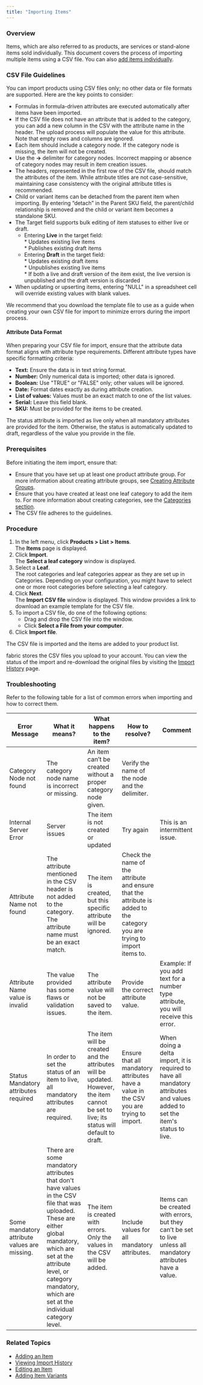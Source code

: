 ```yaml
---
title: "Importing Items"
---
```


### Overview

Items, which are also referred to as products, are services or stand-alone items sold individually. This document covers the process of importing multiple items using a CSV file. You can also [add items individually](/docs/products-adding-item). 

### CSV File Guidelines

You can import products using CSV files only; no other data or file formats are supported. Here are the key points to consider:

* Formulas in formula-driven attributes are executed automatically after items have been imported.
* If the CSV file does not have an attribute that is added to the category, you can add a new column in the CSV with the attribute name in the header. The upload process will populate the value for this attribute. Note that empty rows and columns are ignored.
* Each item should include a category node. If the category node is missing, the item will not be created.
* Use the **\->** delimiter for category nodes. Incorrect mapping or absence of category nodes may result in item creation issues.
* The headers, represented in the first row of the CSV file, should match the attributes of the item. While attribute titles are not case-sensitive, maintaining case consistency with the original attribute titles is recommended.
* Child or variant items can be detached from the parent item when importing. By entering “detach” in the Parent SKU field, the parent/child relationship is removed and the child or variant item becomes a standalone SKU.
* The Target field supports bulk editing of item statuses to either live or draft.  
   * Entering **Live** in the target field:  
         * Updates existing live items  
         * Publishes existing draft items  
   * Entering **Draft** in the target field:  
         * Updates existing draft items  
         * Unpublishes existing live items  
         * If both a live and draft version of the item exist, the live version is unpublished and the draft version is discarded
* When updating or upserting items, entering "NULL" in a spreadsheet cell will override existing values with blank values.

We recommend that you download the template file to use as a guide when creating your own CSV file for import to minimize errors during the import process.

#### Attribute Data Format

When preparing your CSV file for import, ensure that the attribute data format aligns with attribute type requirements. Different attribute types have specific formatting criteria:

* **Text:** Ensure the data is in text string format.
* **Number:** Only numerical data is imported; other data is ignored.
* **Boolean:** Use "TRUE" or "FALSE" only; other values will be ignored.
* **Date:** Format dates exactly as during attribute creation.
* **List of values:** Values must be an exact match to one of the list values.
* **Serial:** Leave this field blank.
* **SKU:** Must be provided for the items to be created.

The status attribute is imported as live only when all mandatory attributes are provided for the item. Otherwise, the status is automatically updated to draft, regardless of the value you provide in the file.

### Prerequisites

Before initiating the item import, ensure that:

* Ensure that you have set up at least one product attribute group. For more information about creating attribute groups, see [Creating Attribute Groups](/docs/products-settings-creating-attribute-groups).
* Ensure that you have created at least one leaf category to add the item to. For more information about creating categories, see the [Categories section](/docs/products-categories-adding-category).
* The CSV file adheres to the guidelines.

### Procedure

1. In the left menu, click **Products > List > Items**.  
The **Items** page is displayed.
2. Click **Import**.  
The **Select a leaf category** window is displayed.
3. Select a **Leaf**.  
The root categories and leaf categories appear as they are set up in Categories. Depending on your configuration, you might have to select one or more root categories before selecting a leaf category.
4. Click **Next**.  
The **Import CSV file** window is displayed. This window provides a link to download an example template for the CSV file.
5. To import a CSV file, do one of the following options:  
   * Drag and drop the CSV file into the window.  
   * Click **Select a File from your computer**.
6. Click **Import file**.

The CSV file is imported and the items are added to your product list.

fabric stores the CSV files you upload to your account. You can view the status of the import and re-download the original files by visiting the [Import History](/docs/products-viewing-import-history) page.

### Troubleshooting

Refer to the following table for a list of common errors when importing and how to correct them.

| **Error Message**                            | **What it means?**                                                                                                                                                                                                                            | **What happens to the item?**                                                                                                           | **How to resolve?**                                                                                                       | **Comment**                                                                                                                   |
| -------------------------------------------- | --------------------------------------------------------------------------------------------------------------------------------------------------------------------------------------------------------------------------------------------- | --------------------------------------------------------------------------------------------------------------------------------------- | ------------------------------------------------------------------------------------------------------------------------- | ----------------------------------------------------------------------------------------------------------------------------- |
| Category Node not found                      | The category node name is incorrect or missing.                                                                                                                                                                                               | An item can’t be created without a proper category node given.                                                                          | Verify the name of the node and the delimiter.                                                                            |                                                                                                                               |
| Internal Server Error                        | Server issues                                                                                                                                                                                                                                 | The item is not created or updated                                                                                                      | Try again                                                                                                                 | This is an intermittent issue.                                                                                                |
| Attribute Name not found                     | The attribute mentioned in the CSV header is not added to the category. The attribute name must be an exact match.                                                                                                                            | The item is created, but this specific attribute will be ignored.                                                                       | Check the name of the attribute and ensure that the attribute is added to the category you are trying to import items to. |                                                                                                                               |
| Attribute Name value is invalid              | The value provided has some flaws or validation issues.                                                                                                                                                                                       | The attribute value will not be saved to the item.                                                                                      | Provide the correct attribute value.                                                                                      | Example: If you add text for a number type attribute, you will receive this error.                                            |
| Status Mandatory attributes required         | In order to set the status of an item to live, all mandatory attributes are required.                                                                                                                                                         | The item will be created and the attributes will be updated. However, the item cannot be set to live; its status will default to draft. | Ensure that all mandatory attributes have a value in the CSV you are trying to import.                                    | When doing a delta import, it is required to have all mandatory attributes and values added to set the item's status to live. |
| Some mandatory attribute values are missing. | There are some mandatory attributes that don't have values in the CSV file that was uploaded. These are either global mandatory, which are set at the attribute level, or category mandatory, which are set at the individual category level. | The item is created with errors. Only the values in the CSV will be added.                                                              | Include values for all mandatory attributes.                                                                              | Items can be created with errors, but they can’t be set to live unless all mandatory attributes have a value.                 |

### Related Topics

* [Adding an Item](/docs/products-adding-item)
* [Viewing Import History](/docs/products-viewing-import-history)
* [Editing an Item](/docs/products-editing-item)
* [Adding Item Variants](/docs/products-adding-item-variants)
